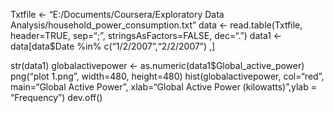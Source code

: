 Txtfile <- "E:/Documents/Coursera/Exploratory Data Analysis/household_power_consumption.txt"
data <- read.table(Txtfile, header=TRUE, sep=";", stringsAsFactors=FALSE, dec=".")
data1 <- data[data$Date %in% c("1/2/2007","2/2/2007") ,]

str(data1)
globalactivepower <- as.numeric(data1$Global_active_power)
png("plot 1.png", width=480, height=480)
hist(globalactivepower, col="red", main="Global Active Power", xlab="Global Active Power (kilowatts)",ylab = "Frequency")
dev.off()
